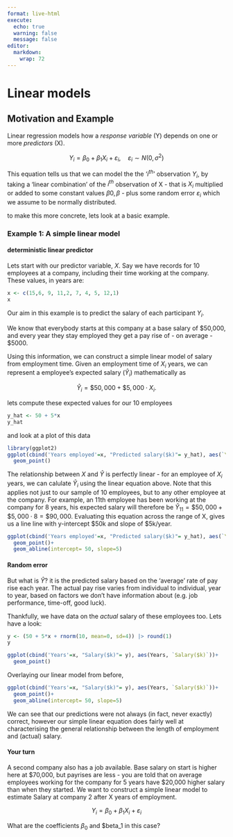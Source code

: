 ```yaml
---
format: live-html
execute:
  echo: true
  warning: false
  message: false
editor: 
  markdown: 
    wrap: 72
---
```


#  Linear models

##  Motivation and Example

Linear regression models how a *response variable* (Y) depends on one
or more *predictors* (X).

$$Y_i = \beta_0 + \beta_1 X_i + \varepsilon_i, \quad \varepsilon_i \sim N(0, \sigma^2)$$

This equation tells us that we can model the the '$i^{th}$' observation $Y_i$, by taking a 'linear combination' of the $i^{th}$ observation of X - that is $X_i$ multiplied or added to some constant values $\beta0, \beta$ - plus some random error $\varepsilon_i$ which we assume to be normally distributed. 

to make this more concrete, lets look at a basic example.  

### Example 1: A simple linear model

#### deterministic linear predictor
Lets start with our predictor variable, $X$. Say we have records for 10 employees at a company, including their time working at the company. These values, in years are:
```r
x <- c(15,6, 9, 11,2, 7, 4, 5, 12,1) 
x
```
Our aim in this example is to predict the salary of each participant $Y_i$. 

We know that everybody starts at this company at a base salary of \$50,000, and every year they stay employed they get a pay rise of - on average - \$5000. 

Using this information, we can construct a simple linear model of salary from employment time. Given an employment time of $X_i$ years, we can represent a employee's expected salary ($\hat{Y}_i$) mathematically as

$$
\hat{Y}_i= \$50,000 + \$5,000\cdot X_i.
$$

lets compute these expected values for our 10 employees
```r
y_hat <- 50 + 5*x
y_hat
```

and look at a plot of this data
```r
library(ggplot2)
ggplot(cbind('Years employed'=x, "Predicted salary($k)"= y_hat), aes(`Years employed`, `Predicted salary($k)`))+ 
  geom_point()
```

The relationship between $X$ and $\hat{Y}$ is perfectly linear - for an employee of $X_i$ years, we can calulate $\hat{Y}_i$ using the linear equation above. Note that this applies not just to our sample of 10 employees, but to any other employee at the company. For example, an 11th employee has been working at the company for 8 years, his expected salary will therefore be $\hat{Y}_{11}= \$50,000 + \$5,000\cdot8 = \$90,000$. Evaluating this equation across the range of X, gives us a line line with y-intercept \$50k and slope of \$5k/year.

```r
ggplot(cbind('Years employed'=x, "Predicted salary($k)"= y_hat), aes(`Years employed`, `Predicted salary($k)`))+ 
  geom_point()+
  geom_abline(intercept= 50, slope=5)
```

#### Random error
But what is $\hat{Y}$? it is the predicted salary based on the 'average' rate of pay rise each year. The actual pay rise varies from individual to individual, year to year, based on factors we don't have information about (e.g. job performance, time-off, good luck).

Thankfully, we have data on the *actual* salary of these employees too. Lets have a look:

```r
y <- (50 + 5*x + rnorm(10, mean=0, sd=4)) |> round(1)
y
```

```r
ggplot(cbind('Years'=x, "Salary($k)"= y), aes(Years, `Salary($k)`))+ 
  geom_point()
```
Overlaying our linear model from before, 

```r
ggplot(cbind('Years'=x, "Salary($k)"= y), aes(Years, `Salary($k)`))+ 
  geom_point()+
  geom_abline(intercept= 50, slope=5)
```
We can see that our predictions were not always (in fact, never exactly) correct, however our simple linear equation does fairly well at characterising the general relationship between the length of employment and (actual) salary. 


#### Your turn 

A second company also has a job available. Base salary on start is higher here at \$70,000, but payrises are less  - you are told that on average employees working for the company for 5 years have \$20,000 higher salary than when they started. 
We want to construct a simple linear model to estimate Salary at company 2 after X years of employment. 

$$
Y_i = \beta_0 + \beta_1 X_i + \varepsilon_i
$$

What are the coefficients $\beta_0$ and $beta_1 in this case?

 

